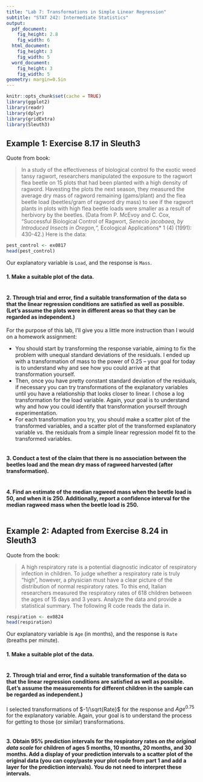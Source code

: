 ---
title: "Lab 7: Transformations in Simple Linear Regression"
subtitle: "STAT 242: Intermediate Statistics"
output:
  pdf_document:
    fig_height: 2.8
    fig_width: 6
  html_document:
    fig_height: 3
    fig_width: 5
  word_document:
    fig_height: 3
    fig_width: 5
geometry: margin=0.5in
---

```{r setup, include=FALSE}
knitr::opts_chunk$set(cache = TRUE)
library(ggplot2)
library(readr)
library(dplyr)
library(gridExtra)
library(Sleuth3)
```

## Example 1: Exercise 8.17 in Sleuth3

Quote from book:

> In a study of the effectiveness of biological control fo the exotic weed tansy ragwort, researchers manipulated the exposure to the ragwort flea beetle on 15 plots that had been planted with a high density of ragword.  Havesting the plots the next season, they measured the average dry mass of ragword remaining (gams/plant) and the flea beetle load (beetles/gram of ragword dry mass) to see if the ragwort plants in plots with high flea beetle loads were smaller as a result of herbivory by the beetles.  (Data from P. McEvoy and C. Cox, "Successful Biological Control of Ragwort, *Senecio jacobaea, by Introduced Insects in Oregon,", *Ecological Applications* 1 (4) (1991): 430-42.)
Here is the data:

```{r, echo=FALSE, message=FALSE}
pest_control <- ex0817
head(pest_control)
```

Our explanatory variable is `Load`, and the response is `Mass`.

#### 1. Make a suitable plot of the data.

```{r}
```

#### 2. Through trial and error, find a suitable transformation of the data so that the linear regression conditions are satisfied as well as possible.  (Let's assume the plots were in different areas so that they can be regarded as independent.)

For the purpose of this lab, I'll give you a little more instruction than I would on a homework assignment:

 * You should start by transforming the response variable, aiming to fix the problem with unequal standard deviations of the residuals.  I ended up with a transformation of mass to the power of 0.25 -- your goal for today is to understand why and see how you could arrive at that transformation yourself.
 * Then, once you have pretty constant standard deviation of the residuals, if necessary you can try transformations of the explanatory variables until you have a relationship that looks closer to linear.  I chose a log transformation for the load variable.  Again, your goal is to understand why and how you could identify that transformation yourself through experimentation.
 * For each transformation you try, you should make a scatter plot of the transformed variables, and a scatter plot of the transformed explanatory variable vs. the residuals from a simple linear regression model fit to the transformed variables.


```{r}
```

#### 3. Conduct a test of the claim that there is no association between the beetles load and the mean dry mass of ragweed harvested (after transformation).

```{r}
```

#### 4. Find an estimate of the median ragweed mass when the beetle load is 50, and when it is 250.  Additionally, report a confidence interval for the median ragweed mass when the beetle load is 250.

```{r}
```



## Example 2: Adapted from Exercise 8.24 in Sleuth3

Quote from the book:

> A high respiratory rate is a potential diagnostic indicator of respiratory infection in children.  To judge whether a respiratory rate is truly "high", however, a physician must have a clear picture of the distribution of normal respiratory rates.  To this end, Italian researchers measured the respiratory rates of 618 children between the ages of 15 days and 3 years.  Analyze the data and provide a statistical summary.
The following R code reads the data in.

```{r, echo=FALSE, message=FALSE}
respiration <- ex0824
head(respiration)
```

Our explanatory variable is `Age` (in months), and the response is `Rate` (breaths per minute).

#### 1. Make a suitable plot of the data.

```{r}
```

#### 2. Through trial and error, find a suitable transformation of the data so that the linear regression conditions are satisfied as well as possible.  (Let's assume the measurements for different children in the sample can be regarded as independent.)

I selected transformations of $-1/\sqrt{Rate}$ for the response and $Age^{0.75}$ for the explanatory variable.  Again, your goal is to understand the process for getting to those (or similar) transformations.

```{r}
```

#### 3. Obtain 95% prediction intervals for the respiratory rates *on the original data scale* for children of ages 5 months, 10 months, 20 months, and 30 months.  Add a display of your prediction intervals to a scatter plot of the original data (you can copy/paste your plot code from part 1 and add a layer for the prediction intervals). You do not need to interpret these intervals.

```{r}
```
